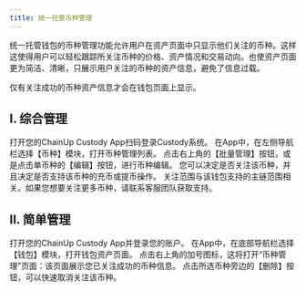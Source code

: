 ```yaml
---
title: 统一托管币种管理
---
```


统一托管钱包的币种管理功能允许用户在资产页面中只显示他们关注的币种。这样这使得用户可以轻松跟踪所关注币种的价格、资产情况和交易动向。也使资产页面更为简洁、清晰，只展示用户关注的币种的资产信息，避免了信息过载。

<Tip> 
仅有关注成功的币种资产信息才会在钱包页面上显示。
</Tip>

## I. 综合管理

<Steps>
<Step title="登录Custody系统PC端">
    打开您的ChainUp Custody App扫码登录Custody系统。
</Step>
<Step title="币种管理功能">
    在App中，在左侧导航栏选择【币种】模块，打开币种管理列表。

</Step>
<Step title="管理或批量管理币种">
    点击右上角的【批量管理】按钮，或是点击单币种的【编辑】按钮，进行币种编辑。

</Step>
<Step title="管理币种">
    您可以决定是否关注该币种，并且决定是否支持该币种的充币或提币操作。
    <Tip> 
关注范围与该钱包支持的主链范围相关。如果您想要关注更多币种，请联系客服团队获取支持。
</Tip>
</Step>
</Steps>


## II. 简单管理

<Steps>
<Step title="打开ChainUp Custody App 或 PC端">
    打开您的ChainUp Custody App并登录您的账户。
</Step>
<Step title="打开钱包资产页面">
在App中，在底部导航栏选择【钱包】模块，打开钱包资产页面。


</Step>
<Step title="进入币种管理页面">
    点击右上角的加号图标，这将打开“币种管理”页面：该页面展示您已关注成功的币种信息。

</Step>
<Step title="取消关注币种">
    点击所选币种旁边的【删除】按钮，可以快速取消关注该币种。

</Step>
</Steps>